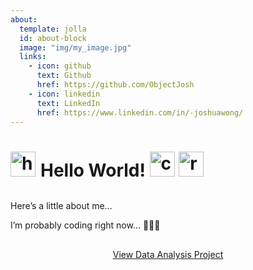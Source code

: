 ```yaml
---
about:
  template: jolla
  id: about-block
  image: "img/my_image.jpg"
  links:
    - icon: github
      text: Github
      href: https://github.com/ObjectJosh
    - icon: linkedin
      text: LinkedIn
      href: https://www.linkedin.com/in/-joshuawong/
---
```


::: {#about-block}
:::


<h1><img src="img/Hello_Bot.png" style="object-fit: contain; padding-right: 8px; margin-bottom: 4px" width="40px" alt="hello world" style="vertical-align: middle;">Hello World! <img src="img/cup.png" style="object-fit: contain; margin-bottom: 20px" width="40px" alt="cup" style="vertical-align: middle;"> <img src="img/rock.png" style="object-fit: contain; margin-bottom: 20px" width="40px" alt="rock" style="vertical-align: middle;"></h1>


Here's a little about me...

I'm probably coding right now\... 👨🏻‍💻


```{=html}
<div  style="margin: 30px; text-align: center;">
<a class="btn btn-primary" href="/projects/analysis" role="button" style="padding: 15px 30px; border-radius: 12px">View Data Analysis Project</a>
</div>
```
